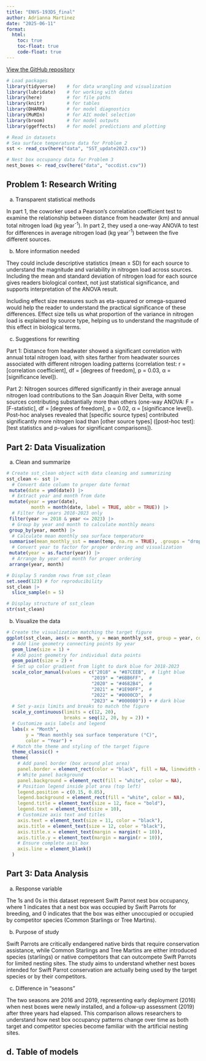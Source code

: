 ```yaml
---
title: "ENVS-193DS_final"
author: Adrianna Martinez
date: "2025-06-11"
format:
  html:
    toc: true
    toc-float: true
    code-float: true
---
```


[View the GitHub repository](https://github.com/madrianna03/ENVS-193DS_spring-2025_final.git)

```r
# Load packages
library(tidyverse)    # for data wrangling and visualization
library(lubridate)    # for working with dates
library(here)         # for file paths
library(knitr)        # for tables
library(DHARMa)       # for model diagnostics
library(MuMIn)        # for AIC model selection
library(broom)        # for model outputs
library(ggeffects)    # for model predictions and plotting

# Read in datasets
# Sea surface temperature data for Problem 2
sst <- read_csv(here("data", "SST_update2023.csv"))

# Nest box occupancy data for Problem 3
nest_boxes <- read_csv(here("data", "occdist.csv"))

```

## Problem 1: Research Writing

a.  Transparent statistical methods

In part 1, the coworker used a Pearson's correlation coefficient test to examine the relationship between distance from headwater (km) and annual total nitrogen load (kg year^-1^). In part 2, they used a one-way ANOVA to test for differences in average nitrogen load (kg year^-1^) between the five different sources.

b. More information needed

They could include descriptive statistics (mean ± SD) for each source to understand the magnitude and variability in nitrogen load across sources. Including the mean and standard deviation of nitrogen load for each source gives readers biological context, not just statistical significance, and supports interpretation of the ANOVA result.

Including effect size measures such as eta-squared or omega-squared would help the reader to understand the practical significance of these differences. Effect size tells us what proportion of the variance in nitrogen load is explained by source type, helping us to understand the magnitude of this effect in biological terms. 

c. Suggestions for rewriting

Part 1: Distance from headwater showed a significant correlation with annual total nitrogen load, with sites farther from headwater sources associated with different nitrogen loading patterns (correlation test: r = [correlation coefficient], df = [degrees of freedom], p = 0.03, α = [significance level]).

Part 2: Nitrogen sources differed significantly in their average annual nitrogen load contributions to the San Joaquin River Delta, with some sources contributing substantially more than others (one-way ANOVA: F = [F-statistic], df = [degrees of freedom], p = 0.02, α = [significance level]). Post-hoc analyses revealed that [specific source types] contributed significantly more nitrogen load than [other source types] ([post-hoc test]: [test statistics and p-values for significant comparisons]).

## Part 2: Data Visualization

a. Clean and summarize

```r
# Create sst_clean object with data cleaning and summarizing
sst_clean <- sst |> 
  # Convert date column to proper date format
 mutate(date = ymd(date)) |> 
  # Extract year and month from date
 mutate(year = year(date),
         month = month(date, label = TRUE, abbr = TRUE)) |> 
  # Filter for years 2018-2023 only
 filter(year >= 2018 & year <= 2023) |> 
  # Group by year and month to calculate monthly means
 group_by(year, month) |> 
  # Calculate mean monthly sea surface temperature
 summarise(mean_monthly_sst = mean(temp, na.rm = TRUE), .groups = "drop") |> 
  # Convert year to factor for proper ordering and visualization
 mutate(year = as.factor(year)) |> 
  # Arrange by year and month for proper ordering
 arrange(year, month)

# Display 5 random rows from sst_clean
set.seed(123) # for reproducibility
sst_clean |> 
  slice_sample(n = 5)

# Display structure of sst_clean
str(sst_clean)

```

b. Visualize the data

```r
# Create the visualization matching the target figure
ggplot(sst_clean, aes(x = month, y = mean_monthly_sst, group = year, color = year)) +
  # Add line geometry connecting points by year
  geom_line(size = 1) +
  # Add point geometry for individual data points
  geom_point(size = 2) +
  # Set up color gradient from light to dark blue for 2018-2023
  scale_color_manual(values = c("2018" = "#87CEEB",  # light blue
                               "2019" = "#6BB6FF",  # 
                               "2020" = "#4682B4",  # 
                               "2021" = "#1E90FF",  # 
                               "2022" = "#0000CD",  # 
                               "2023" = "#000080")) + # dark blue
  # Set y-axis limits and breaks to match the figure
  scale_y_continuous(limits = c(12, 20), 
                     breaks = seq(12, 20, by = 2)) +
  # Customize axis labels and legend
  labs(x = "Month",
       y = "Mean monthly sea surface temperature (°C)",
       color = "Year") +
  # Match the theme and styling of the target figure
  theme_classic() +
  theme(
    # Add panel border (box around plot area)
    panel.border = element_rect(color = "black", fill = NA, linewidth = 0.8),
    # White panel background
    panel.background = element_rect(fill = "white", color = NA),
    # Position legend inside plot area (top left)
    legend.position = c(0.15, 0.85),
    legend.background = element_rect(fill = "white", color = NA),
    legend.title = element_text(size = 12, face = "bold"),
    legend.text = element_text(size = 10),
    # Customize axis text and titles
    axis.text = element_text(size = 11, color = "black"),
    axis.title = element_text(size = 12, color = "black"),
    axis.title.x = element_text(margin = margin(t = 10)),
    axis.title.y = element_text(margin = margin(r = 10)),
    # Ensure complete axis box
    axis.line = element_blank()
  )
```


## Part 3: Data Analysis

a. Response variable

The 1s and 0s in this dataset represent Swift Parrot nest box occupancy, where 1 indicates that a nest box was occupied by Swift Parrots for breeding, and 0 indicates that the box was either unoccupied or occupied by competitor species (Common Starlings or Tree Martins).

b. Purpose of study

Swift Parrots are critically endangered native birds that require conservation assistance, while Common Starlings and Tree Martins are either introduced species (starlings) or native competitors that can outcompete Swift Parrots for limited nesting sites. The study aims to understand whether nest boxes intended for Swift Parrot conservation are actually being used by the target species or by their competitors.

c. Difference in "seasons"

The two seasons are 2016 and 2019, representing early deployment (2016) when nest boxes were newly installed, and a follow-up assessment (2019) after three years had elapsed. This comparison allows researchers to understand how nest box occupancy patterns change over time as both target and competitor species become familiar with the artificial nesting sites.

## d. Table of models
